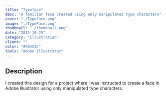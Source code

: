 ```yaml
---
title: "Typeface"
desc: "A familiar face created using only manipulated type characters"
cover: "./TypeFace.png"
image: "./TypeFace.png"
thumbnail: "./thumbnail.png"
date: "2015-10-25"
category: "Illustration"
client: ""
color: "#CB4C5C"
tools: "Adobe Illustrator"
---
```


## Description

I created this design for a project where I was instructed to create a face in Adobe Illustrator using only manipulated type characters.  
